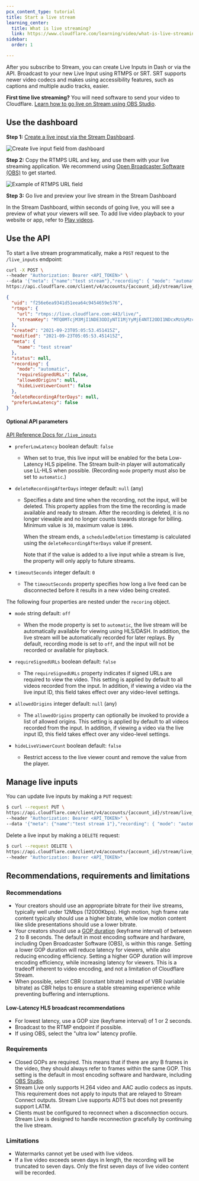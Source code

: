 ```yaml
---
pcx_content_type: tutorial
title: Start a live stream
learning_center:
  title: What is live streaming?
  link: https://www.cloudflare.com/learning/video/what-is-live-streaming/
sidebar:
  order: 1

---
```



After you subscribe to Stream, you can create Live Inputs in Dash or via the API. Broadcast to your new Live Input using RTMPS or SRT. SRT supports newer video codecs and makes using accessibility features, such as captions and multiple audio tracks, easier.

<Render file="srt-supported-modes" />

**First time live streaming?** You will need software to send your video to Cloudflare. [Learn how to go live on Stream using OBS Studio](/stream/examples/obs-from-scratch/).

## Use the dashboard

**Step 1:** [Create a live input via the Stream Dashboard](https://dash.cloudflare.com/?to=/:account/stream/inputs/create).

![Create live input field from dashboard](~/assets/images/stream/create-live-input-from-stream-dashboard.png)

**Step 2:** Copy the RTMPS URL and key, and use them with your live streaming application. We recommend using [Open Broadcaster Software (OBS)](https://obsproject.com/) to get started.

![Example of RTMPS URL field](~/assets/images/stream/copy-rtmps-url-from-stream-dashboard.png)

**Step 3:** Go live and preview your live stream in the Stream Dashboard

In the Stream Dashboard, within seconds of going live, you will see a preview of what your viewers will see. To add live video playback to your website or app, refer to [Play videos](/stream/viewing-videos).

## Use the API

To start a live stream programmatically, make a `POST` request to the `/live_inputs` endpoint:

```bash title="Request"
curl -X POST \
--header "Authorization: Bearer <API_TOKEN>" \
--data '{"meta": {"name":"test stream"},"recording": { "mode": "automatic" }}' \
https://api.cloudflare.com/client/v4/accounts/{account_id}/stream/live_inputs
```

```json title="Response"
{
  "uid": "f256e6ea9341d51eea64c9454659e576",
  "rtmps": {
    "url": "rtmps://live.cloudflare.com:443/live/",
    "streamKey": "MTQ0MTcjM3MjI1NDE3ODIyNTI1MjYyMjE4NTI2ODI1NDcxMzUyMzcf256e6ea9351d51eea64c9454659e576"
  },
  "created": "2021-09-23T05:05:53.451415Z",
  "modified": "2021-09-23T05:05:53.451415Z",
  "meta": {
    "name": "test stream"
  },
  "status": null,
  "recording": {
    "mode": "automatic",
    "requireSignedURLs": false,
    "allowedOrigins": null,
    "hideLiveViewerCount": false
  },
  "deleteRecordingAfterDays": null,
  "preferLowLatency": false
}
```

#### Optional API parameters

[API Reference Docs for `/live_inputs`](/api/operations/stream-live-inputs-create-a-live-input)

* `preferLowLatency` boolean default: `false` <InlineBadge preset="beta" />

  * When set to true, this live input will be enabled for the beta Low-Latency HLS pipeline. The Stream built-in player will automatically use LL-HLS when possible. (Recording `mode` property must also be set to `automatic`.)

* `deleteRecordingAfterDays` integer default: `null` (any)

  * Specifies a date and time when the recording, not the input, will be deleted. This property applies from the time the recording is made available and ready to stream. After the recording is deleted, it is no longer viewable and no longer counts towards storage for billing. Minimum value is `30`, maximum value is `1096`.

    When the stream ends, a `scheduledDeletion` timestamp is calculated using the `deleteRecordingAfterDays` value if present.

    Note that if the value is added to a live input while a stream is live, the property will only apply to future streams.

* `timeoutSeconds` integer default: `0`

  * The `timeoutSeconds` property specifies how long a live feed can be disconnected before it results in a new video being created.

The following four properties are nested under the `recoring` object.

* `mode` string default: `off`

  * When the mode property is set to `automatic`, the live stream will be automatically available for viewing using HLS/DASH. In addition, the live stream will be automatically recorded for later replays. By default, recording mode is set to `off`, and the input will not be recorded or available for playback.

* `requireSignedURLs` boolean default: `false`

  * The `requireSignedURLs` property indicates if signed URLs are required to view the video. This setting is applied by default to all videos recorded from the input. In addition, if viewing a video via the live input ID, this field takes effect over any video-level settings.

* `allowedOrigins` integer default: `null` (any)

  * The `allowedOrigins` property can optionally be invoked to provide a list of allowed origins. This setting is applied by default to all videos recorded from the input. In addition, if viewing a video via the live input ID, this field takes effect over any video-level settings.

* `hideLiveViewerCount` boolean default: `false`

  * Restrict access to the live viewer count and remove the value from the player.


## Manage live inputs

You can update live inputs by making a `PUT` request:

```bash title="Request"
$ curl --request PUT \
https://api.cloudflare.com/client/v4/accounts/{account_id}/stream/live_inputs/{input_id} \
--header "Authorization: Bearer <API_TOKEN>" \
--data '{"meta": {"name":"test stream 1"},"recording": { "mode": "automatic", "timeoutSeconds": 10 }}'
```

Delete a live input by making a `DELETE` request:

```bash title="Request"
$ curl --request DELETE \
https://api.cloudflare.com/client/v4/accounts/{account_id}/stream/live_inputs/{input_id} \
--header "Authorization: Bearer <API_TOKEN>"
```

## Recommendations, requirements and limitations

### Recommendations

* Your creators should use an appropriate bitrate for their live streams, typically well under 12Mbps (12000Kbps). High motion, high frame rate content typically should use a higher bitrate, while low motion content like slide presentations should use a lower bitrate.
* Your creators should use a [GOP duration](https://en.wikipedia.org/wiki/Group_of_pictures) (keyframe interval) of between 2 to 8 seconds. The default in most encoding software and hardware, including Open Broadcaster Software (OBS), is within this range. Setting a lower GOP duration will reduce latency for viewers, while also reducing encoding efficiency. Setting a higher GOP duration will improve encoding efficiency, while increasing latency for viewers. This is a tradeoff inherent to video encoding, and not a limitation of Cloudflare Stream.
* When possible, select CBR (constant bitrate) instead of VBR (variable bitrate) as CBR helps to ensure a stable streaming experience while preventing buffering and interruptions.

#### Low-Latency HLS broadcast recommendations <Badge text="Beta" variant="caution" size="small" />

* For lowest latency, use a GOP size (keyframe interval) of 1 or 2 seconds.
* Broadcast to the RTMP endpoint if possible.
* If using OBS, select the "ultra low" latency profile.

### Requirements

* Closed GOPs are required. This means that if there are any B frames in the video, they should always refer to frames within the same GOP. This setting is the default in most encoding software and hardware, including [OBS Studio](https://obsproject.com/).
* Stream Live only supports H.264 video and AAC audio codecs as inputs. This requirement does not apply to inputs that are relayed to Stream Connect outputs. Stream Live supports ADTS but does not presently support LATM.
* Clients must be configured to reconnect when a disconnection occurs. Stream Live is designed to handle reconnection gracefully by continuing the live stream.

### Limitations

* Watermarks cannot yet be used with live videos.
* If a live video exceeds seven days in length, the recording will be truncated to seven days. Only the first seven days of live video content will be recorded.

